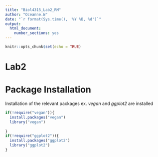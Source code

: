 ```yaml
---
title: "Biol4315_Lab2_RM"
author: "Oceanne.W"
date: "`r format(Sys.time(), '%Y %B, %d')`"
output: 
  html_document:
    number_sections: yes
---
```


```r
knitr::opts_chunk$set(echo = TRUE)
```

# **Lab2** # {-}

# **Package Installation** ##
  Installation of the relevant packages
    ex. *vegan* and *ggplot2* are installed
```r
if(!require("vegan")){
  install.packages("vegan")
  library("vegan")
  
}
if(!require("ggplot2")){
  install.packages("ggplot2")
  library("ggplot2")
}
```


